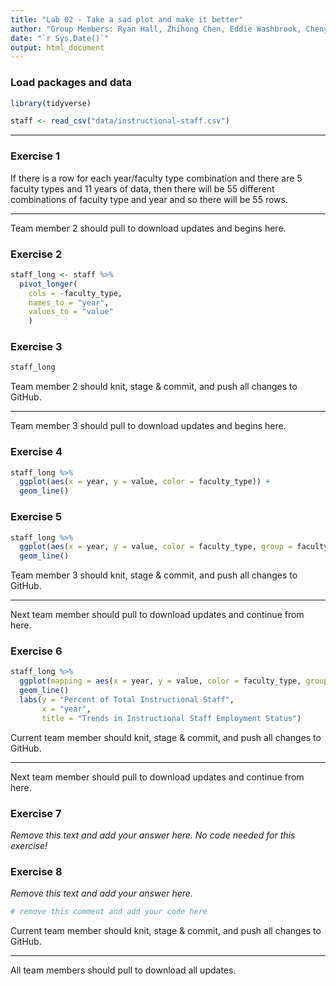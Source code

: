 ```yaml
---
title: "Lab 02 - Take a sad plot and make it better"
author: "Group Members: Ryan Hall, Zhihong Chen, Eddie Washbrook, Chenyi He and Eric Rogers"
date: "`r Sys.Date()`"
output: html_document
---
```


### Load packages and data

```r
library(tidyverse) 
```

```r
staff <- read_csv("data/instructional-staff.csv")
```

--------

### Exercise 1

If there is a row for each year/faculty type combination and there are 5 faculty types and 11 years of data, then there will be 55 different combinations of faculty type and year and so there will be 55 rows.

--------

Team member 2 should pull to download updates and begins here.

### Exercise 2

```r
staff_long <- staff %>%
  pivot_longer(
    cols = -faculty_type, 
    names_to = "year",
    values_to = "value"
    )
```

### Exercise 3

```r
staff_long
```

Team member 2 should knit, stage & commit, and push all changes to GitHub.

--------

Team member 3 should pull to download updates and begins here.

### Exercise 4

```r
staff_long %>%
  ggplot(aes(x = year, y = value, color = faculty_type)) +
  geom_line()
```

### Exercise 5

```r
staff_long %>%
  ggplot(aes(x = year, y = value, color = faculty_type, group = faculty_type)) +
  geom_line()
```

Team member 3 should knit, stage & commit, and push all changes to GitHub.

--------

Next team member should pull to download updates and continue from here.


### Exercise 6

```r
staff_long %>%
  ggplot(mapping = aes(x = year, y = value, color = faculty_type, group = faculty_type)) +
  geom_line()
  labs(y = "Percent of Total Instructional Staff",
       x = "year",
       title = "Trends in Instructional Staff Employment Status")
```

Current team member should knit, stage & commit, and push all changes to GitHub.

--------

Next team member should pull to download updates and continue from here.


### Exercise 7

*Remove this text and add your answer here. No code needed for this exercise!*


### Exercise 8

*Remove this text and add your answer here.*

```r
# remove this comment and add your code here
```


Current team member should knit, stage & commit, and push all changes to GitHub.

--------

All team members should pull to download all updates.


